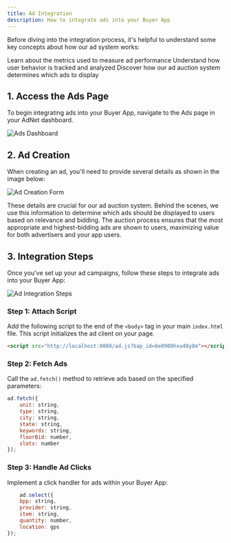 ```yaml
---
title: Ad Integration
description: How to integrate ads into your Buyer App
---
```




Before diving into the integration process, it's helpful to understand some key concepts about how our ad system works:

<CardGroup cols={3}>
  <Card title="Ad Metrics" icon="chart-line" href="/buyers/concepts/admetrics">
    Learn about the metrics used to measure ad performance
  </Card>
  <Card title="User Metrics" icon="users" href="/buyers/concepts/usermetrics">
    Understand how user behavior is tracked and analyzed
  </Card>
  <Card title="Ad Auction" icon="gavel" href="/buyers/concepts/auction">
    Discover how our ad auction system determines which ads to display
  </Card>
</CardGroup>




## 1. Access the Ads Page

To begin integrating ads into your Buyer App, navigate to the Ads page in your AdNet dashboard.

<img src="/images/buyers/ads-1.png" alt="Ads Dashboard" />

## 2. Ad Creation

When creating an ad, you'll need to provide several details as shown in the image below:

<img src="/images/buyers/ads-2.png" alt="Ad Creation Form" />

These details are crucial for our ad auction system. Behind the scenes, we use this information to determine which ads should be displayed to users based on relevance and bidding. The auction process ensures that the most appropriate and highest-bidding ads are shown to users, maximizing value for both advertisers and your app users.

## 3. Integration Steps

Once you've set up your ad campaigns, follow these steps to integrate ads into your Buyer App:

<img src="/images/buyers/ads-3.png" alt="Ad Integration Steps" />

### Step 1: Attach Script

Add the following script to the end of the `<body>` tag in your main `index.html` file. This script initializes the ad client on your page.

<CodeGroup>

```html index.html
<script src="http://localhost:8080/ad.js?bap_id=6e0908hxu48y8m"></script>
```


</CodeGroup>



### Step 2: Fetch Ads

Call the `ad.fetch()` method to retrieve ads based on the specified parameters:

<CodeGroup>



``` javascript 
ad.fetch({
    unit: string,
    type: string,
    city: string,
    state: string,
    keywords: string,
    floorBid: number,
    slots: number
});
```


</CodeGroup>

### Step 3: Handle Ad Clicks

Implement a click handler for ads within your Buyer App:

<CodeGroup>


``` javascript 
    ad.select({
    bpp: string,
    provider: string,
    item: string,
    quantity: number,
    location: gps
});
```

</CodeGroup>



